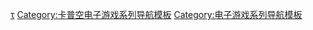 {{Navbox
| name=逆轉裁判系列
| title=[[逆转裁判系列]]
| state = {{{state|autocollapse}}}
| bodyclass=hlist

| group1= 主要遊戲
| list1=
* [[逆转裁判 (游戏)|逆转裁判]]
* [[逆轉裁判2|2]]
* [[逆轉裁判3|3]]
* [[逆轉裁判4|4]]
* [[逆轉裁判5|5]]
* [[逆轉裁判6|6]]

| group2= 衍生遊戲
| list2=
* [[大逆轉裁判 -成步堂龍之介的冒險-|大逆轉裁判]]
** [[大逆转裁判2 -成步堂龙之介的觉悟-|2]]
* [[逆轉檢事]]
** [[逆轉檢事2|2]]

| group4= 跨界遊戲
| list4=
* [[雷頓教授VS逆轉裁判|VS雷頓教授]]
* {{link-jp|終極漫畫英雄VS卡普空3|MARVEL VS. CAPCOM 3 Fate of Two Worlds}}
* {{link-jp|穿越領域計畫2：美麗新世界|PROJECT X ZONE 2:BRAVE NEW WORLD|穿越領域計畫2}}

| group5= [[逆轉裁判系列角色列表|角色]]
| list5=
* [[成步堂龍一]]
* {{link-en|御劍怜侍|Miles Edgeworth|御劍-{怜}-侍}}
* [[绫里真宵]]
* [[绫里千寻]]
* [[狩魔冥]]
* [[成步堂美贯]]
* {{link-en|夏洛克·福爾摩斯 (逆轉裁判)|Herlock Sholmes (Ace Attorney)|夏洛克·福爾摩斯}}

| group6=其他
| list6=
* [[卡普空]]
* [[逆轉裁判 (電影)|真人電影]]
* [[逆转裁判 (动画)|电视动画]]
* [[巧舟]]

}}<noinclude>
{{collapsible option}}

{{DEFAULTSORT:Gyakuten Saiban}}
[[Category:逆转裁判系列|τ]]
[[Category:卡普空电子游戏系列导航模板]]
[[Category:电子游戏系列导航模板]]
</noinclude>